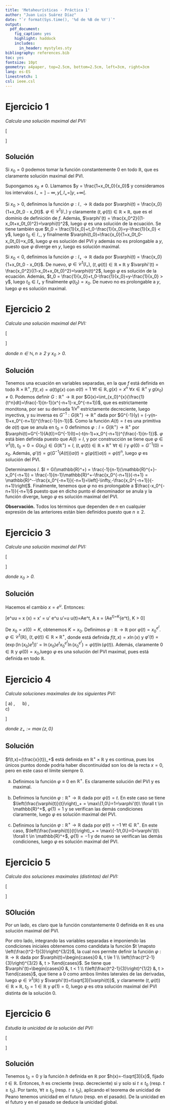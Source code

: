```yaml
---
title: 'Metaheurísticas - Práctica 1'
author: "Juan Luis Suárez Díaz"
date: "`r format(Sys.time(), '%d de %B de %Y')`"
output:
  pdf_document:
    fig_caption: yes
    highlight: haddock
    includes:
      in_header: mystyles.sty
bibliography: references.bib
toc: yes
fontsize: 10pt
geometry: a4paper, top=2.5cm, bottom=2.5cm, left=3cm, right=3cm
lang: es-ES
linestretch: 1
csl: ieee.csl
---
```

<!--
Highlights: default, tango, pygments, kate, monochrome, espresso, zenburn, haddock, null
-->
<!--

mainfont: Arial
monofont: Source Code Pro

abstract: Resumen
  
(Cosas que puedo añadir a la cabecera)
-->

<!--

Añadir imagenes:

\begin{figure}[h]
\centering
\includegraphics[width=10 cm]{./images/1_1.png}
\caption{Instalación de phoronix suite.\label{fig:phinst}}
\end{figure}

\begin{figure}[h]
\centering
\includegraphics[width=10 cm]{./images/1_2.png}
\caption{Lista de test disponibles.\label{fig:phtests}}
\end{figure}

-->

# Ejercicio 1

*Calcula una solución maximal del PVI:*

\[\begin{cases}x' = x^2 \\ x(t_0)=x_0 \end{cases}\]

## Solución

Si $x_0 = 0$ podemos tomar la función constantemente 0 en todo $\mathbb{R}$, que es claramente solución maximal del PVI.

Supongamos $x_0 \ne 0$. Llamamos $y = \frac{1+x_0t_0}{x_0}$ y consideramos los intervalos $I_{-}=]-\infty,y[, I_{+} = ]y,+\infty[$.

Si $x_0 > 0$, definimos la función $\varphi:I_{-} \to \mathbb{R}$ dada por $\varphi(t) = \frac{x_0}{1+x_0t_0 - x_0t}$. $\varphi \in \mathcal{C}^1(I_{-})$ y claramente $(t,\varphi(t)) \in \mathbb{R}\times\mathbb{R}$, que es el dominio de definición de $f$. Además, $\varphi'(t) = \frac{x_0^2}{(1-x_0t+x_0t_0)^2}=\varphi(t)^2$, luego $\varphi$ es una solución de la ecuación. Se tiene también que $t_0 = \frac{1}{x_0}+t_0-\frac{1}{x_0}=y-\frac{1}{x_0} < y$, luego $t_0 \in I_{-}$, y finalmente $\varphi(t_0)=\frac{x_0}{1+x_0t_0-x_0t_0}=x_0$, luego $\varphi$ es solución del PVI y además no es prolongable a $y$, puesto que $\varphi$ diverge en $y$, luego es solución maximal.

Si $x_0 < 0$, definimos la función $\varphi:I_{+} \to \mathbb{R}$ dada por $\varphi(t) = \frac{x_0}{1+x_0t_0 - x_0t}$. De nuevo, $\varphi \in \mathcal{C}^1(I_{+})$, $(t,\varphi(t)) \in \mathbb{R}\times\mathbb{R}$ y $\varphi'(t) = \frac{x_0^2}{(1-x_0t+x_0t_0)^2}=\varphi(t)^2$, luego $\varphi$ es solución de la ecuación. Además, $t_0 = \frac{1}{x_0}+t_0-\frac{1}{x_0}=y-\frac{1}{x_0} > y$, luego $t_0 \in I_{+}$ y finalmente $\varphi(t_0)=x_0$. De nuevo no es prolongable a $y$, luego $\varphi$ es solución maximal.


# Ejercicio 2

*Calcula una solución maximal del PVI:*

\[\begin{cases}x' = x^n \\ x(0)=x_0 \end{cases}\]

*donde $n \in \mathbb{N}, n \ge 2$ y $x_0 > 0$.*

## Solución

Tenemos una ecuación en variables separadas, en la que $f$ está definida en todo $\mathbb{R}\times \mathbb{R}^{+}$,  $f(t,x)=a(t)g(x)$ con $a(t)=1 \ \forall t \in \mathbb{R}, g(x)=x^n\ \forall x \in \mathbb{R}^+$ y $g(x_0)\ne 0$. Podemos definir $G:  \mathbb{R}^{+} \to \mathbb{R}$ por $G(x)=\int_{x_0}^{x}{\frac{1}{t^n}dt}=\frac{-1}{n-1}(x^{-n+1}-x_0^{-n+1})$, que es estrictamente monótona, por ser su derivada $1/x^n$ estrictamente decreciente, luego inyectiva, y su inversa es $G^{-1}:G(\mathbb{R}^+)\to \mathbb{R}^+$ dada por $G^{-1}(y) = (-y(n-1)+x_0^{-n+1})^{\frac{-1}{n-1}}$. Como la función $A(t)=t$ es una primitiva de $a(t)$ que se anula en $t_0 = 0$ definimos $\varphi:I=G(\mathbb{R^+})\to \mathbb{R^+}$ por $\varphi(t)=G^{-1}(A(t))=G^{-1}(t)=(-t(n-1)+x_0^{-n+1})^{\frac{-1}{n-1}}$. $\varphi$ está bien definida puesto que $A(I)=I$, y por construcción se tiene que $\varphi \in \mathcal{C}^1(I),\ t_0 = 0 = G(x_0) \in G(\mathbb{R}^+)=I,\ (t,\varphi(t))\in \mathbb{R}\times\mathbb{R}^+\ \forall t \in I$ y $\varphi(0)=G^{-1}(0)=x_0$. Además, $\varphi'(t)=g(G^{-1}(A(t)))a(t) = g(\varphi(t))a(t)=\varphi(t)^n$, luego $\varphi$ es solución del PVI.

Determinamos $I$. $I = G(\mathbb{R}^+) = \frac{-1}{n-1}(\mathbb{R}^{+}-x_0^{-n+1}) = \frac{-1}{n-1}\mathbb{R}^+-\frac{x_0^{-n+1}}{-n+1} = \mathbb{R}^--\frac{x_0^{-n+1}}{-n+1}=\left]-\infty,-\frac{x_0^{-n+1}}{-n+1}\right[$. Finalmente, tenemos que $\varphi$ no es prolongable a $\frac{-x_0^{-n+1}}{-n+1}$ puesto que en dicho punto el denominador se anula y la función diverge, luego $\varphi$ es solución maximal del PVI.

**Observación.** Todos los términos que dependen de $n$ en cualquier expresión de las anteriores están bien definidos puesto que $n \ge 2$.

# Ejercicio 3

*Calcula una solución maximal del PVI:*

\[\begin{cases}x' = x \ln{x} \\ x(0)=x_0 \end{cases}\]

*donde $x_0 > 0$.*

## Solución

Hacemos el cambio $x = e^u$. Entonces:

\[e^uu = x \ln(x) = x' = u' e^u \Rightarrow u'=u \Rightarrow u(t)=Ae^t, A \in \mathbb{R} \Rightarrow x = \exp(Ae^t)=K^{e^t}, K > 0\]

De $x_0 = x(0) = K$, obtenemos $K = x_0$. Definimos $\varphi:\mathbb{R}\to \mathbb{R}$ por $\varphi(t)=x_0^{e^t}$. $\varphi \in \mathcal{C}^1(\mathbb{R})$, $(t,\varphi(t)) \in \mathbb{R} \times \mathbb{R}^+$, donde está definida $f(t,x)=x \ln(x)$ y $\varphi'(t)=(\exp(\ln(x_0)e^t))'=\ln(x_0)e^t x_0^{e^t}\ln(x_0^{e^t})=\varphi(t)\ln(\varphi(t))$. Además, claramente $0 \in \mathbb{R}$ y $\varphi(0)=x_0$,luego $\varphi$ es una solución del PVI maximal, pues está definida en todo $\mathbb{R}$.  

# Ejercicio 4

*Calcula soluciones maximales de los siguientes PVI:*

\[ a) \begin{cases} x' = \left(\frac{x}{t}\right)_+\ ,\ t > 0\\ \\ x(1)=0\end{cases},\ \ \ \ \ 
   b) \begin{cases} x' = \left(\frac{x}{t}\right)_+\ ,\ t > 0\\ \\ x(1)=1\end{cases},\ \ \ \ \
   c) \begin{cases} x' = \left(\frac{x}{t}\right)_+\ ,\  t > 0\\ \\ x(1)=-1\end{cases}\]
   
*donde $z_+ := \max\{z,0\}$*
   
## Solución

$f(t,x)=(\frac{x}{t})_+$ está definida en $\mathbb{R}^+\times\mathbb{R}$ y es continua, pues los únicos puntos donde podría haber discontinuidad son los de la recta $x=0$, pero en este caso el límite siempre 0.

a) Definimos la función $\varphi \equiv 0$ en $\mathbb{R}^+$. Es claramente solución del PVI y es maximal.

b) Definimos la función $\varphi: \mathbb{R}^+ \to \mathbb{R}$ dada por $\varphi(t)=t$. En este caso se tiene $\left(\frac{\varphi(t)}{t}\right)_+ = \max\{1,0\}=1=\varphi'(t)\ \forall t \in \mathbb{R}^+$, $\varphi(1)=1$ y se verifican las demás condiciones claramente, luego $\varphi$ es solución maximal del PVI.

c) Definimos la función $\varphi: \mathbb{R}^+ \to \mathbb{R}$ dada por $\varphi(t)=-1 \ \forall t \in \mathbb{R}^+$. En este caso, $\left(\frac{\varphi(t)}{t}\right)_+ = \max\{-1/t,0\}=0=\varphi'(t)\ \forall t \in \mathbb{R}^+$, $\varphi(1)=-1$ y de nuevo se verifican las demás condiciones, luego $\varphi$ es solución maximal del PVI.

# Ejercicio 5

*Calcula dos soluciones maximales (distintas) del PVI:*

\[\begin{cases}x' = t\sqrt[3]{x} \\ x(1)=0 \end{cases}\]

## SOlución

Por un lado, es claro que la función constantemente 0 definida en $\mathbb{R}$ es una solución maximal del PVI.

Por otro lado, integrando las variables separadas e imponiendo las condiciones iniciales obtenemos como candidata la función $t \mapsto \left(\frac{t^2-1}{3}\right)^{3/2}$, la cual nos permite definir la función $\varphi:\mathbb{R}\to \mathbb{R}$ dada por $\varphi(t)=\begin{cases}0 &, t \le 1 \\ \left(\frac{t^2-1}{3}\right)^{3/2} &, t > 1\end{cases}$. Se tiene que $\varphi'(t)=\begin{cases}0 &, t < 1 \\ t\left(\frac{t^2-1}{3}\right)^{1/2} &, t > 1\end{cases}$, que tiene a 0 como ambos límites laterales de las derivadas, luego $\varphi \in \mathcal{C}^1(\mathbb{R})$ y $\varphi'(t)=t\sqrt[3]{\varphi(t)}$, y claramente $(t,\varphi(t))\in\mathbb{R}\times\mathbb{R}$, $t_0 = 1 \in \mathbb{R}$ y $\varphi(1)=0$, luego $\varphi$ es otra solución maximal del PVI distinta de la solución 0.

# Ejercicio 6

*Estudia la unicidad de la solución del PVI:*

\[\begin{cases}x' = -t\sqrt[3]{x} \\ x(0)=0 \end{cases}\]

## Solución

Tenemos $t_0 = 0$ y la función $h$ definida en $\mathbb{R}$ por $h(x)=-t\sqrt[3]{x}$, fijado $t \in \mathbb{R}$. Entonces, $h$ es creciente (resp. decreciente) si y solo si $t \le t_0$ (resp. $t \ge t_0$). Por tanto, $\forall t \ge t_0$ (resp. $t \le t_0$), aplicando el teorema de unicidad de Peano tenemos unicidad en el futuro (resp. en el pasado). De la unicidad en el futuro y en el pasado se deduce la unicidad global.


